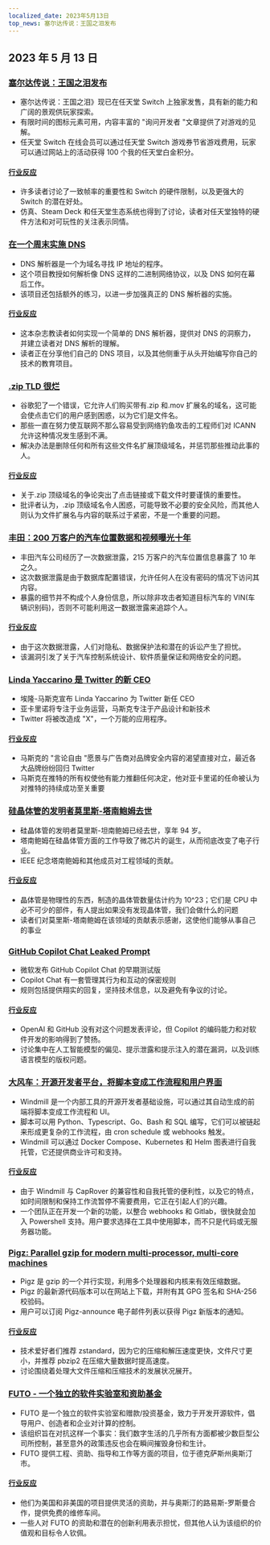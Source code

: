 ```yaml
---
localized_date: 2023年5月13日
top_news: 塞尔达传说：王国之泪发布
---
```




## 2023 年 5 月 13 日

### [塞尔达传说：王国之泪发布](https://www.zelda.com/tears-of-the-kingdom/)

- 塞尔达传说：王国之泪》现已在任天堂 Switch 上独家发售，具有新的能力和广阔的景观供玩家探索。
- 有限时间的图标元素可用，内容丰富的 "询问开发者 "文章提供了对游戏的见解。
- 任天堂 Switch 在线会员可以通过任天堂 Switch 游戏券节省游戏费用，玩家可以通过网站上的活动获得 100 个我的任天堂白金积分。

#### [行业反应](http://news.ycombinator.com/item?id=35912318)

- 许多读者讨论了一致帧率的重要性和 Switch 的硬件限制，以及更强大的 Switch 的潜在好处。
- 仿真、Steam Deck 和任天堂生态系统也得到了讨论，读者对任天堂独特的硬件方法和对可玩性的关注表示同情。

### [在一个周末实施 DNS](https://implement-dns.wizardzines.com/)

- DNS 解析器是一个为域名寻找 IP 地址的程序。
- 这个项目教授如何解析像 DNS 这样的二进制网络协议，以及 DNS 如何在幕后工作。
- 该项目还包括额外的练习，以进一步加强真正的 DNS 解析器的实施。

#### [行业反应](http://news.ycombinator.com/item?id=35916064)

- 这本杂志教读者如何实现一个简单的 DNS 解析器，提供对 DNS 的洞察力，并建立读者对 DNS 解析的理解。
- 读者正在分享他们自己的 DNS 项目，以及其他侧重于从头开始编写你自己的技术的教育项目。

### [.zip TLD 很烂](https://financialstatement.zip/)

- 谷歌犯了一个错误，它允许人们购买带有.zip 和.mov 扩展名的域名，这可能会使点击它们的用户感到困惑，以为它们是文件名。
- 那些一直在努力使互联网不那么容易受到网络钓鱼攻击的工程师们对 ICANN 允许这种情况发生感到不满。
- 解决办法是删除任何和所有这些文件名扩展顶级域名，并惩罚那些推动此事的人。

#### [行业反应](http://news.ycombinator.com/item?id=35920336)

- 关于.zip 顶级域名的争论突出了点击链接或下载文件时要谨慎的重要性。
- 批评者认为，.zip 顶级域名令人困惑，可能导致不必要的安全风险，而其他人则认为文件扩展名与内容的联系过于紧密，不是一个重要的问题。

### [丰田：200 万客户的汽车位置数据和视频曝光十年](https://www.bleepingcomputer.com/news/security/toyota-car-location-data-of-2-million-customers-exposed-for-ten-years/)

- 丰田汽车公司经历了一次数据泄露，215 万客户的汽车位置信息暴露了 10 年之久。
- 这次数据泄露是由于数据库配置错误，允许任何人在没有密码的情况下访问其内容。
- 暴露的细节并不构成个人身份信息，所以除非攻击者知道目标汽车的 VIN(车辆识别码)，否则不可能利用这一数据泄露来追踪个人。

#### [行业反应](http://news.ycombinator.com/item?id=35919133)

- 由于这次数据泄露，人们对隐私、数据保护法和潜在的诉讼产生了担忧。
- 该漏洞引发了关于汽车控制系统设计、软件质量保证和网络安全的问题。

### [Linda Yaccarino 是 Twitter 的新 CEO](https://twitter.com/elonmusk/status/1657050349608501249)

- 埃隆-马斯克宣布 Linda Yaccarino 为 Twitter 新任 CEO
- 亚卡里诺将专注于业务运营，马斯克专注于产品设计和新技术
- Twitter 将被改造成 "X"，一个万能的应用程序。

#### [行业反应](http://news.ycombinator.com/item?id=35917912)

- 马斯克的 "言论自由 "愿景与广告商对品牌安全内容的渴望直接对立，最近各大品牌纷纷回归 Twitter
- 马斯克在推特的所有权使他有能力推翻任何决定，他对亚卡里诺的任命被认为对推特的持续成功至关重要

### [硅晶体管的发明者莫里斯-塔南鲍姆去世](https://spectrum.ieee.org/in-memoriam-may-2023)

- 硅晶体管的发明者莫里斯-坦南鲍姆已经去世，享年 94 岁。
- 塔南鲍姆在硅晶体管方面的工作导致了微芯片的诞生，从而彻底改变了电子行业。
- IEEE 纪念塔南鲍姆和其他成员对工程领域的贡献。

#### [行业反应](http://news.ycombinator.com/item?id=35920261)

- 晶体管是物理性的东西，制造的晶体管数量估计约为 10^23；它们是 CPU 中必不可少的部件，有人提出如果没有发现晶体管，我们会做什么的问题
- 读者们对莫里斯-塔南鲍姆在该领域的贡献表示感谢，这使他们能够从事自己的事业

### [GitHub Copilot Chat Leaked Prompt](https://twitter.com/marvinvonhagen/status/1657060506371346432)

- 微软发布 GitHub Copilot Chat 的早期测试版
- Copilot Chat 有一套管理其行为和互动的保密规则
- 规则包括提供翔实的回复，坚持技术信息，以及避免有争议的讨论。

#### [行业反应](http://news.ycombinator.com/item?id=35921375)

- OpenAI 和 GitHub 没有对这个问题发表评论，但 Copilot 的编码能力和对软件开发的影响得到了赞扬。
- 讨论集中在人工智能模型的偏见、提示泄露和提示注入的潜在漏洞，以及训练语言模型的版权问题。

### [大风车：开源开发者平台，将脚本变成工作流程和用户界面](https://github.com/windmill-labs/windmill)

- Windmill 是一个内部工具的开源开发者基础设施，可以通过其自动生成的前端将脚本变成工作流程和 UI。
- 脚本可以用 Python、Typescript、Go、Bash 和 SQL 编写，它们可以被链起来形成更复杂的工作流程，由 cron schedule 或 webhooks 触发。
- Windmill 可以通过 Docker Compose、Kubernetes 和 Helm 图表进行自我托管，它还提供商业许可和支持。

#### [行业反应](http://news.ycombinator.com/item?id=35920082)

- 由于 Windmill 与 CapRover 的兼容性和自我托管的便利性，以及它的特点，如时间限制和保持工作流暂停不需要费用，它正在引起人们的兴趣。
- 一个团队正在开发一个新的功能，以整合 webhooks 和 Gitlab，很快就会加入 Powershell 支持。用户要求选择在工具中使用脚本，而不只是代码或无服务器功能。

### [Pigz: Parallel gzip for modern multi-processor, multi-core machines](https://zlib.net/pigz/)

- Pigz 是 gzip 的一个并行实现，利用多个处理器和内核来有效压缩数据。
- Pigz 的最新源代码版本可以在网站上下载，并附有其 GPG 签名和 SHA-256 校验码。
- 用户可以订阅 Pigz-announce 电子邮件列表以获得 Pigz 新版本的通知。

#### [行业反应](http://news.ycombinator.com/item?id=35914447)

- 技术爱好者们推荐 zstandard，因为它的压缩和解压速度更快，文件尺寸更小，并推荐 pbzip2 在压缩大量数据时提高速度。
- 讨论围绕着处理大文件压缩和压缩技术的发展状况展开。

### [FUTO - 一个独立的软件实验室和资助基金](https://futo.org/)

- FUTO 是一个独立的软件实验室和赠款/投资基金，致力于开发开源软件，倡导用户、创造者和企业对计算的控制。
- 该组织旨在对抗这样一个事实：我们数字生活的几乎所有方面都被少数巨型公司所控制，甚至意外的政策违反也会在瞬间摧毁身份和生计。
- FUTO 提供工程、资助、指导和工作等方面的项目，位于德克萨斯州奥斯汀市。

#### [行业反应](http://news.ycombinator.com/item?id=35911406)

- 他们为美国和非美国的项目提供灵活的资助，并与奥斯汀的路易斯-罗斯曼合作，提供免费的维修车间。
- 一些人对 FUTO 的资助和潜在的创新利用表示担忧，但其他人认为该组织的价值观和目标令人钦佩。


